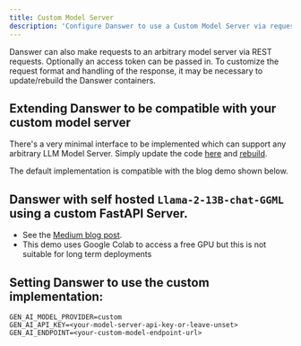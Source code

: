 ```yaml
---
title: Custom Model Server
description: 'Configure Danswer to use a Custom Model Server via requests'
---
```


Danswer can also make requests to an arbitrary model server via REST requests. Optionally an access token can be passed
in. To customize the request format and handling of the response, it may be necessary to update/rebuild the Danswer
containers.

## Extending Danswer to be compatible with your custom model server
There's a very minimal interface to be implemented which can support any arbitrary LLM Model Server.
Simply update the code [here](https://github.com/danswer-ai/danswer/blob/main/backend/danswer/llm/custom_llm.py#L14)
and [rebuild](https://docs.danswer.dev/quickstart#setup).

The default implementation is compatible with the blog demo shown below.

## Danswer with self hosted `Llama-2-13B-chat-GGML` using a custom FastAPI Server.
- See the [Medium blog post](https://medium.com/@yuhongsun96/host-a-llama-2-api-on-gpu-for-free-a5311463c183).
- This demo uses Google Colab to access a free GPU but this is not suitable for long term deployments

## Setting Danswer to use the custom implementation:
```
GEN_AI_MODEL_PROVIDER=custom
GEN_AI_API_KEY=<your-model-server-api-key-or-leave-unset>
GEN_AI_ENDPOINT=<your-custom-model-endpoint-url>
```
